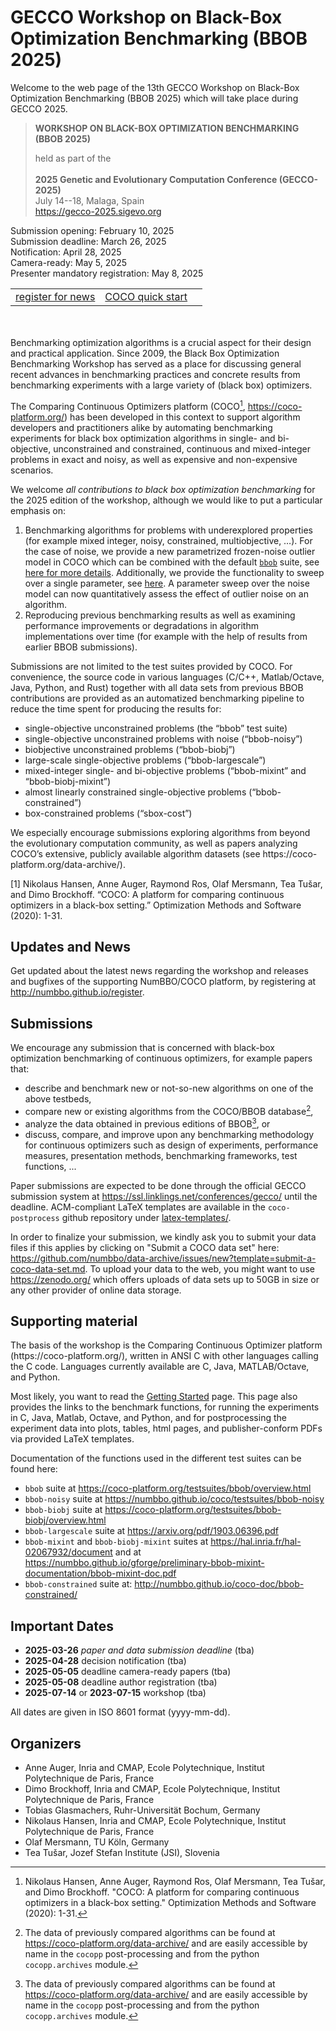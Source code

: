 # GECCO Workshop on Black-Box Optimization Benchmarking (BBOB 2025) {#bbob2025page}

Welcome to the web page of the 13th GECCO Workshop on Black-Box
Optimization Benchmarking (BBOB 2025) which will take place during GECCO 2025.

> **WORKSHOP ON BLACK-BOX OPTIMIZATION BENCHMARKING (BBOB 2025)**
>
> | held as part of the
> | 
> | **2025 Genetic and Evolutionary Computation Conference
>   (GECCO-2025)**
> | July 14\--18, Malaga, Spain
> | <https://gecco-2025.sigevo.org>

| Submission opening: February 10, 2025
| Submission deadline: March 26, 2025
| Notification: April 28, 2025
| Camera-ready: May 5, 2025
| Presenter mandatory registration: May 8, 2025

  ------------------------------------------------------- ------------------------------------------------------------------------ -----------------------------------------------------------------
  [register for news](http://numbbo.github.io/register)   [COCO quick start](../getting-started/)       
  ------------------------------------------------------- ------------------------------------------------------------------------ -----------------------------------------------------------------

<br /><br />
Benchmarking optimization algorithms is a crucial aspect for their design and
practical application. Since 2009, the Black Box Optimization Benchmarking 
Workshop has served as a place for discussing general recent advances in 
benchmarking practices and concrete results from benchmarking experiments 
with a large variety of (black box) optimizers.

The Comparing Continuous Optimizers platform (COCO[^1],
<https://coco-platform.org/>) has been developed in this context to
support algorithm developers and practitioners alike by automating 
benchmarking experiments for black box optimization algorithms in single- 
and bi-objective, unconstrained and constrained, continuous and mixed-integer
problems in exact and noisy, as well as expensive and non-expensive scenarios.

We welcome *all contributions to black box optimization benchmarking*
for the 2025 edition of the workshop, although we would like to put a particular 
emphasis on:

1) Benchmarking algorithms for problems with underexplored properties (for
   example mixed integer, noisy, constrained, multiobjective, ...).
   For the case of noise, we provide a new parametrized frozen-noise outlier model
   in COCO which can be combined with the default [`bbob`](../testsuites/bbob/overview.qmd)
   suite, see [here for more details](https://github.com/numbbo/coco-experiment/issues/36).
   Additionally, we provide the functionality to sweep over a single parameter, see
   [here](https://github.com/numbbo/coco-experiment/issues/37).
   A parameter sweep over the noise model can now quantitatively assess the effect
   of outlier noise on an algorithm.
2) Reproducing previous benchmarking results as well as examining performance 
   improvements or degradations in algorithm implementations over time 
   (for example with the help of results from earlier BBOB submissions).

Submissions are not limited to the test suites provided by COCO. 
For convenience, the source code in various languages (C/C++,
Matlab/Octave, Java, Python, and Rust) together with all data sets from 
previous BBOB contributions are provided as an automatized benchmarking
pipeline to reduce the time spent for producing the results for:

- single-objective unconstrained problems (the "bbob" test suite)
- single-objective unconstrained problems with noise ("bbob-noisy")
- biobjective unconstrained problems ("bbob-biobj")
- large-scale single-objective problems ("bbob-largescale")
- mixed-integer single- and bi-objective problems ("bbob-mixint" and 
  "bbob-biobj-mixint")
- almost linearly constrained single-objective problems ("bbob-constrained")
- box-constrained problems ("sbox-cost")

We especially encourage submissions exploring algorithms from beyond the 
evolutionary computation community, as well as papers analyzing COCO’s 
extensive, publicly available algorithm datasets (see
https://coco-platform.org/data-archive/).


[1] Nikolaus Hansen, Anne Auger, Raymond Ros, Olaf Mersmann, Tea Tušar,
    and Dimo Brockhoff. "COCO: A platform for comparing continuous
	optimizers in a black-box setting." Optimization Methods and 
	Software (2020): 1-31.




## Updates and News

Get updated about the latest news regarding the workshop and releases
and bugfixes of the supporting NumBBO/COCO platform, by registering at
<http://numbbo.github.io/register>.

## Submissions

We encourage any submission that is concerned with black-box
optimization benchmarking of continuous optimizers, for example papers
that:

-   describe and benchmark new or not-so-new algorithms on one of the
    above testbeds,
-   compare new or existing algorithms from the COCO/BBOB database[^2],
-   analyze the data obtained in previous editions of BBOB[^3], or
-   discuss, compare, and improve upon any benchmarking methodology for
    continuous optimizers such as design of experiments, performance
    measures, presentation methods, benchmarking frameworks, test
    functions, \...

Paper submissions are expected to be done through the official GECCO
submission system at <https://ssl.linklings.net/conferences/gecco/>
until the deadline. ACM-compliant LaTeX templates are available in the
`coco-postprocess` github repository under
[latex-templates/](https://github.com/numbbo/coco-postprocess/tree/main/latex-templates).

In order to finalize your submission, we kindly ask you to submit your
data files if this applies by clicking on \"Submit a COCO data set\"
here: <https://github.com/numbbo/data-archive/issues/new?template=submit-a-coco-data-set.md>. To upload your
data to the web, you might want to use <https://zenodo.org/> which
offers uploads of data sets up to 50GB in size or any other provider of
online data storage.

## Supporting material

The basis of the workshop is the Comparing Continuous Optimizer platform
(https://coco-platform.org/), written in ANSI C with other
languages calling the C code. Languages currently available are C, Java,
MATLAB/Octave, and Python.

Most likely, you want to read the [Getting Started](https://coco-platform.org/getting-started/)
page. This page
also provides the links to the benchmark functions, for running the
experiments in C, Java, Matlab, Octave, and Python, and for
postprocessing the experiment data into plots, tables, html pages, and
publisher-conform PDFs via provided LaTeX templates.

Documentation of the functions used in the different test suites can be
found here:

-   `bbob` suite at
    <https://coco-platform.org/testsuites/bbob/overview.html>
-   `bbob-noisy` suite at
    <https://numbbo.github.io/coco/testsuites/bbob-noisy>
-   `bbob-biobj` suite at <https://coco-platform.org/testsuites/bbob-biobj/overview.html>
-   `bbob-largescale` suite at <https://arxiv.org/pdf/1903.06396.pdf>
-   `bbob-mixint` and `bbob-biobj-mixint` suites at
    <https://hal.inria.fr/hal-02067932/document> and at
    <https://numbbo.github.io/gforge/preliminary-bbob-mixint-documentation/bbob-mixint-doc.pdf>
-   `bbob-constrained` suite at:
    <http://numbbo.github.io/coco-doc/bbob-constrained/>

## Important Dates

-   **2025-03-26** *paper and data submission deadline* (tba)
-   **2025-04-28** decision notification (tba)
-   **2025-05-05** deadline camera-ready papers (tba)
-   **2025-05-08** deadline author registration (tba)
-   **2025-07-14** or **2023-07-15** workshop (tba)

All dates are given in ISO 8601 format (yyyy-mm-dd).

## Organizers

-   Anne Auger, Inria and CMAP, Ecole Polytechnique, Institut
    Polytechnique de Paris, France
-   Dimo Brockhoff, Inria and CMAP, Ecole Polytechnique, Institut
    Polytechnique de Paris, France
-   Tobias Glasmachers, Ruhr-Universität Bochum, Germany
-   Nikolaus Hansen, Inria and CMAP, Ecole Polytechnique, Institut
    Polytechnique de Paris, France
-   Olaf Mersmann, TU Köln, Germany
-   Tea Tušar, Jozef Stefan Institute (JSI), Slovenia

[^1]: Nikolaus Hansen, Anne Auger, Raymond Ros, Olaf Mersmann, Tea
    Tušar, and Dimo Brockhoff. \"COCO: A platform for comparing
    continuous optimizers in a black-box setting.\" Optimization Methods
    and Software (2020): 1-31.

[^2]: The data of previously compared algorithms can be found at
    <https://coco-platform.org/data-archive/> and are easily accessible by
    name in the `cocopp` post-processing and from the python
    `cocopp.archives` module.

[^3]: The data of previously compared algorithms can be found at
    <https://coco-platform.org/data-archive/> and are easily accessible by
    name in the `cocopp` post-processing and from the python
    `cocopp.archives` module.